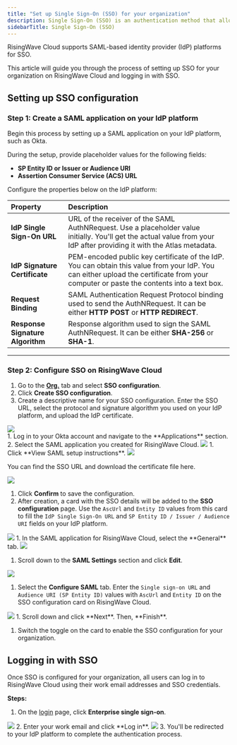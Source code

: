```yaml
---
title: "Set up Single Sign-On (SSO) for your organization"
description: Single Sign-On (SSO) is an authentication method that allows a user to access multiple applications with one set of login credentials.
sidebarTitle: Single Sign-On (SSO)
---
```


RisingWave Cloud supports SAML-based identity provider (IdP) platforms for SSO.

This article will guide you through the process of setting up SSO for your organization on RisingWave Cloud and logging in with SSO.

## Setting up SSO configuration

### Step 1: Create a SAML application on your IdP platform

Begin this process by setting up a SAML application on your IdP platform, such as Okta.

During the setup, provide placeholder values for the following fields:

* **SP Entity ID or Issuer or Audience URI**
* **Assertion Consumer Service (ACS) URL**

Configure the properties below on the IdP platform:

| Property                         | Description                                                                                                                                                                              |
| :------------------------------- | :--------------------------------------------------------------------------------------------------------------------------------------------------------------------------------------- |
| **IdP Single Sign-On URL**       | URL of the receiver of the SAML AuthNRequest.  Use a placeholder value initially. You'll get the actual value from your IdP after providing it with the Atlas metadata.                  |
| **IdP Signature Certificate**    | PEM-encoded public key certificate of the IdP.  You can obtain this value from your IdP. You can either upload the certificate from your computer or paste the contents into a text box. |
| **Request Binding**              | SAML Authentication Request Protocol binding used to send the AuthNRequest. It can be either **HTTP POST** or **HTTP REDIRECT**.                                                         |
| **Response Signature Algorithm** | Response algorithm used to sign the SAML AuthNRequest. It can be either **SHA-256** or **SHA-1**.                                                                                        |

---

### Step 2: Configure SSO on RisingWave Cloud

1. Go to the [**Org.**](https://cloud.risingwave.com/organization/) tab and select **SSO configuration**.
2. Click **Create SSO configuration**.
3. Create a descriptive name for your SSO configuration. Enter the SSO URL, select the protocol and signature algorithm you used on your IdP platform, and upload the IdP certificate.

<Frame>
  <img src="/images/cloud/sso/org-sso-create.png"/>
</Frame>
<br/>
<Accordion
  title="If you're using Okta, you can find the values here"
>
1. Log in to your Okta account and navigate to the **Applications** section.
2. Select the SAML application you created for RisingWave Cloud.
<Frame>
  <img src="/images/cloud/sso/org-sso-okta-0.png"/>
</Frame>
1. Click **View SAML setup instructions**.
<Frame>
  <img src="/images/cloud/sso/org-sso-okta-1.pngs"/>
</Frame>

You can find the SSO URL and download the certificate file here.
<Frame>
  <img src="/images/cloud/sso/org-sso-okta-2.png"/>
</Frame>
</Accordion>


1. Click **Confirm** to save the configuration.
2. After creation, a card with the SSO details will be added to the **SSO configuration** page. Use the `AscUrl` and `Entity ID` values from this card to fill the `IdP Single Sign-On URL` and `SP Entity ID / Issuer / Audience URI` fields on your IdP platform.
<Frame>
  <img src="/images/cloud/sso/org-sso-card.png"/>
</Frame>
<Accordion title="If you're using Okta, you can find the settings here">
1. In the SAML application for RisingWave Cloud, select the **General** tab.
<Frame>
  <img src="/images/cloud/sso/org-sso-okta-3.png"/>
</Frame>

1. Scroll down to the **SAML Settings** section and click **Edit**.
<Frame>
  <img src="/images/cloud/sso/org-sso-okta-4.png"/>
</Frame>

1. Select the **Configure SAML** tab. Enter the `Single sign-on URL` and `Audience URI (SP Entity ID)` values with `AscUrl` and `Entity ID` on the SSO configuration card on RisingWave Cloud.
<Frame>
  <img src="/images/cloud/sso/org-sso-okta-5.png"/>
</Frame>
1. Scroll down and click **Next**. Then, **Finish**.
</Accordion>



1. Switch the toggle on the card to enable the SSO configuration for your organization.

## Logging in with SSO

Once SSO is configured for your organization, all users can log in to RisingWave Cloud using their work email addresses and SSO credentials.

**Steps:**

1. On the [login](https://cloud.risingwave.com/auth/signin/) page, click **Enterprise single sign-on**.
<Frame>
  <img src="/images/cloud/sso/org-sso-login-1.png"/>
</Frame>
2. Enter your work email and click **Log in**.
<Frame>
  <img src="/images/cloud/sso/org-sso-login-2.png"/>
</Frame>
3. You'll be redirected to your IdP platform to complete the authentication process.

